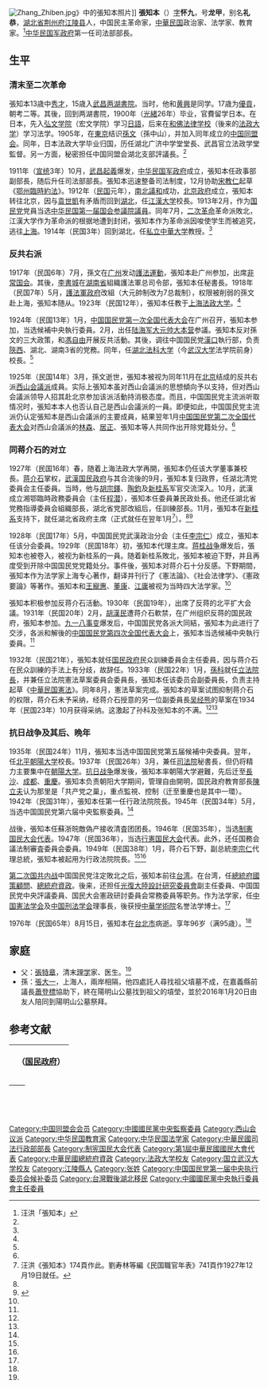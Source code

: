 [[File:Zhang_Zhiben.jpg|thumb]]》中的張知本照片]]
'''張知本'''（{{bd|1881年|2月20日|1976年|8月15日}}）[[表字|字]]'''怀九'''，号'''龙甲'''，别名'''礼恭'''，[[湖北省|湖北省]][[荆州府|荆州府]][[江陵县|江陵县]]人，中国民主革命家，[[中華民国|中華民国]]政治家、法学家、教育家。<ref name=wang>汪洪「張知本」{{Cite book|author = 中国社会科学院近代史研究所|title = 民国人物传 第8卷|year = 1996|publisher = 中華書局|isbn = 7-101-01328-7}}</ref>[[湖北軍政府|中华民国军政府]]第一任司法部部長。

==生平==
=== 清末至二次革命 ===
張知本13歳中[[秀才|秀才]]，15歳入[[武昌|武昌]][[两湖書院|两湖書院]]。当时，他和[[黄興|黄興]]是同学。17歳为[[優貢|優貢]]，朝考二等。其後，回到两湖書院，1900年（[[光緒|光緒]]26年）毕业，官費留学日本。在日本，先入[[弘文学院|弘文学院]]（宏文学院）学习[[日語|日語]]，后来在[[東京法学校|和佛法律学校]]（後来的[[法政大学|法政大学]]）学习法学。1905年，在[[東京|東京]]结识[[孫文|孫文]]（孫中山），并加入同年成立的[[中国同盟会|中国同盟会]]。同年，日本法政大学毕业归国，历任湖北广济中学堂堂長、武昌官立法政学堂監督。另一方面，秘密担任中国同盟会湖北支部評議長。<ref name=wang/>

1911年（[[宣统|宣统]]3年）10月，[[武昌起義|武昌起義]]爆发，[[湖北軍政府|中华民国军政府]]成立，張知本任政事部副部長，随后升任司法部部長。張知本迅速整备司法制度，12月协助[[宋教仁|宋教仁]]起草《[[鄂州臨時約法|鄂州臨時約法]]》。1912年（[[民国紀元|民国]]元年），[[南北議和|南北議和]]成功，[[北洋政府|北京政府]]成立，張知本转往北京，因与[[袁世凱|袁世凱]]有矛盾而回到[[湖北省_(中華民国)|湖北]]，任[[江漢大学|江漢大学]]校長。1913年2月，作为[[国民党_(宋教仁)|国民党]]党員当选[[中华民国第一届国会第一期常会议员|中华民国第一届国会参議院議員]]。同年7月，[[二次革命|二次革命]]革命派敗北，江漢大学作为革命派的根据地遭到封闭，張知本作为革命派因唆使学生而被追究，逃往[[上海市|上海]]。1914年（民国3年）回到湖北，任[[私立中華大学|私立中華大学]]教授。<ref name=wang/>

=== 反共右派 ===
1917年（民国6年）7月，孫文在[[广州|广州]]发动[[護法運動|護法運動]]，張知本赴广州参加，出席[[非常国会|非常国会]]。其後，[[李書城|李書城]]在[[湖南省_(中華民国)|湖南省]]組織護法軍总司令部，張知本任秘書長。1918年（民国7年）5月，[[護法軍政府|護法軍政府]]改組（大元帥制改为7总裁制），权限被削弱的孫文赴上海，張知本随从。1923年（民国12年），張知本任教于[[上海法政大学|上海法政大学]]。<ref name=wang/>

1924年（民国13年）1月，[[中国国民党第一次全国代表大会|中国国民党第一次全国代表大会]]在广州召开，張知本参加，当选候補中央執行委員。2月，出任[[陆海军大元帅大本营|陆海军大元帅大本营]]参議。張知本反对孫文的三大政策，和[[馮自由|馮自由]]开展反共活動。其後，调往中国国民党[[漢口|漢口]]執行部，负责[[陝西省_(中華民国)|陝西]]、湖北、湖南3省的党務。同年，任[[湖北法科大学|湖北法科大学]]（今[[武汉大学|武汉大学]]法学院前身）校長。<ref name=wang/>

1925年（民国14年）3月，孫文逝世，張知本被视为同年11月在[[北京市|北京]]结成的反共右派[[西山会議派|西山会議派]]成員。实际上張知本虽对西山会議派的思想傾向予以支持，但对西山会議派领导人招其赴北京参加该派活動持消极态度。而且，中国国民党主流派听取情况时，張知本本人也否认自己是西山会議派的一員。即便如此，中国国民党主流派仍认定張知本是西山会議派的主要成員，結果翌年1月[[中国国民党第二次全国代表大会|中国国民党第二次全国代表大会]]对西山会議派的[[林森|林森]]、[[居正|居正]]、張知本等人共同作出开除党籍处分。<ref name=wang/>

=== 同蒋介石的对立 ===
1927年（民国16年）春，随着上海法政大学再開，張知本仍任该大学董事兼校長。[[蒋介石|蒋介石]]掌权，[[武漢国民政府|武漢国民政府]]与其合流後的9月，張知本复归政界，任湖北清党委員会主任委員。当時，他与[[胡宗鐸|胡宗鐸]]、[[陶鈞|陶鈞]]及[[新桂系|新桂系]]军官交流深入。10月，武漢成立湘鄂臨時政務委員会（主任[[程潜|程潜]]），張知本任委員兼民政处長。他还任湖北省党務指導委員会組織部長，湖北省党部改組后，任訓練部長。11月，張知本在[[新桂系|新桂系]]支持下，就任湖北省政府主席（正式就任在翌年1月<ref>汪洪《張知本》174頁作此。劉寿林等編《民国職官年表》741頁作1927年12月19日就任。</ref>）。<ref name=wang/><ref name=liu>{{Cite book|author = 劉寿林等編|title = 民国職官年表|year = 1995|publisher = [[中華書局|中華書局]]|isbn = 7-101-01320-1}}</ref>

1928年（民国17年）5月，中国国民党武漢政治分会（主任[[李宗仁|李宗仁]]）成立，張知本任该分会委員。1929年（民国18年）初，張知本代理主席。[[蒋桂战争|蒋桂战争]]爆发后，張知本也被卷入，被视为新桂系的一員。随着新桂系敗北，張知本被迫下野，并且再度受到开除中国国民党党籍处分。事件後，張知本对蒋介石十分反感。下野期間，張知本作为法学家上海专心著作，翻译并刊行了《憲法論》、《社会法律学》、《憲政要論》等著作。張知本和[[王寵惠|王寵惠]]、[[董康|董康]]、[[江庸|江庸]]被视为当時四大法学家。<ref name=wang/>

張知本积极参加反蒋介石活動。1930年（民国19年），出席了反蒋的北平扩大会議。1931年（民国20年）2月，[[胡漢民|胡漢民]]遭蒋介石軟禁，在广州组织反蒋的国民政府，張知本参加。[[九一八事变|九一八事变]]爆发后，中国国民党各派大同結，張知本为此进行了交涉，各派和解後的[[中国国民党第四次全国代表大会|中国国民党第四次全国代表大会]]上，張知本当选候補中央執行委員。<ref name=wang/>

1932年（民国21年），張知本就任[[国民政府|国民政府]]民众訓練委員会主任委員，因与蒋介石在民众訓練的手法上有分歧，故辞任。1933年（民国22年）1月，[[孫科|孫科]]就任[[立法院長|立法院長]]，并兼任立法院憲法草案委員会委員長，張知本任该委员会副委員長，负责主持起草《[[中華民国憲法|中華民国憲法]]》。同年8月，憲法草案完成。張知本的草案试图抑制蒋介石的权限，蒋介石未予采纳，经蒋介石授意的另一位副委員長[[吴经熊|吴经熊]]的草案在1934年（民国23年）10月获得采纳。这激起了孙科及张知本的不满。<ref name=wang/><ref name=liu/>

=== 抗日战争及其后、晩年 ===
1935年（民国24年）11月，張知本当选中国国民党第五届候補中央委員。翌年，任[[北平|北平]][[朝陽大学|朝陽大学]]校長。1937年（民国26年）3月，兼任[[司法院|司法院]]秘書長，但仍将精力主要集中在[[朝陽大学|朝陽大学]]。[[抗日战争|抗日战争]]爆发後，張知本率朝陽大学避難，先后迁至[[長沙市|長沙]]、[[成都市|成都]]、[[重慶市|重慶]]。張知本负责朝阳大学期间，管理自由開明，国民政府教育部長[[陳立夫|陳立夫]]认为那里是「共产党之巢」，重点監視、控制（迁至重慶也是其中一環）。1942年（民国31年），張知本任第一任行政法院院長。1945年（民国34年）5月，当选中国国民党第六届中央監察委員。<ref name=wang/>

战後，張知本任蘇浙皖敵偽产接收清査团团長。1946年（民国35年），当选[[制憲国民大会代表|制憲国民大会代表]]。1947年（民国36年），当选[[行憲国民大会|行憲国民大会]]代表。此外，还任国務会議法制審査委員会委員。1949年（民国38年）1月，蒋介石下野，副总統[[李宗仁|李宗仁]]代理总統，張知本被起用为行政法院院長。<ref name=wang/><ref name=liu/>

[[第二次国共内战|第二次国共内战]]中国国民党注定敗北之后，張知本前往[[台湾|台湾]]。在台湾，任[[總統府國策顧問|總統府國策顧問]]、[[總統府資政|總統府資政]]。後来，还担任[[光復大陸設計研究委員會|光復大陸設計研究委員會]]副主任委員、中国国民党中央評議委員、国民大会憲政研討委員会常務委員等职务。作为法学家，任[[中華民國憲法學會|中国憲法学会]]及[[中国刑法学会|中国刑法学会]]理事長，後获授[[中華学術院|中華学術院]]名誉法学博士。<ref name=wang/>

1976年（民国65年）8月15日，張知本在[[台北市|台北市]]病逝。享年96岁（满95歳）。<ref name=wang/>

==家庭==
*父：[[張特章|張特章]]，清末[[理学|理学]]家、医生。<ref name=wang/>
*孫：[[張大一|張大一]]，上海人，兩岸相隔，他四處託人尋找祖父墳墓不成，在嘉義縣前議長[[蕭登標|蕭登標]]協助下，終在陽明山公墓找到祖父的墳塋，並於2016年1月20日由友人陪同到陽明山公墓祭拜。

== 参考文献 ==
{{commonscat|Zhang Zhiben}}
{{reflist}}

{| class="wikitable" style="margin:0 auto"
|- 
!　{{CHN1928}}（[[国民政府|国民政府]]）
{{先代次代|[[湖北省_(中華民国)|湖北省]]政府主席|<small>1927年12月—1929年5月</small>|（集体领导制）|[[何成濬|何成濬]]}}
|}

{| class="wikitable" style="margin:0 auto"
|- 
!　{{CHN1928}}
{{先代次代|[[司法行政部|司法行政部]]部長|<small>1949年4月4日—1950年3月16日</small>|[[趙琛|趙琛]](代理）</small>|[[林彬_(大法官)|林彬]]}}
|}
{{中華民國法務部部長}}
{{中華民國總統府資政}}
{{中國國民黨第一屆中央執行委員會}}
{{第3屆中華民國訓政時期立法委員名單}}
{{Authority control}}

{{DEFAULTSORT:Zhang张}}
[[Category:中国同盟会会员|Category:中国同盟会会员]]
[[Category:中國國民黨中央監察委員|Category:中國國民黨中央監察委員]]
[[Category:西山会议派|Category:西山会议派]]
[[Category:中华民国教育家|Category:中华民国教育家]]
[[Category:中华民国法学家|Category:中华民国法学家]]
[[Category:中華民國司法行政部部長|Category:中華民國司法行政部部長]]
[[Category:制宪国民大会代表|Category:制宪国民大会代表]]
[[Category:第1屆中華民國國民大會代表|Category:第1屆中華民國國民大會代表]]
[[Category:中華民國總統府資政|Category:中華民國總統府資政]]
[[Category:法政大学校友|Category:法政大学校友]]
[[Category:国立武汉大学校友|Category:国立武汉大学校友]]
[[Category:江陵縣人|Category:江陵縣人]]
[[Category:张姓|Category:张姓]]
[[Category:中国国民党第一届中央执行委员会候补委员|Category:中国国民党第一届中央执行委员会候补委员]]
[[Category:台灣戰後湖北移民|Category:台灣戰後湖北移民]]
[[Category:中國國民黨中央執行委員會主任委員|Category:中國國民黨中央執行委員會主任委員]]